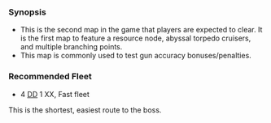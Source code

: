 {{Map/Header}}
{{Map/Info
|en = Sea around the Nansei Islands
|jp = 南西諸島沖
|romaji = Nansē-shotō oki
|strategy_name = Nansei Islands Sea Defense
|strategy_name_ja = 南西諸島沖警備
|strategy_info = Intercept the enemy's vanguard fleet in the seas off the Nansei Islands!
|strategy_info_ja = 南西諸島沖に接近する<br>敵前衛艦隊を捕捉、迎撃せよ！
|exp_hq = 20
|exp_hq_boss = 140
}}
{{MapBranchingTable
|expand = true
|id = 1-2
|0 -> A, B/resource = 
* Meet '''ALL''' of the following requirements to go to A:
** Fleet contains ≤ 5 ships.
** DD+DE = 4
* Otherwise, random between A and B
** 40% to A if fleet contains 6 ships
** 50% to A if fleet contains 5 ships
** 60% to A if fleet contains 4 ships
** 70% to A if fleet contains ≤ 3 ships
|A -> D,E =
*Go to D if fleet contains slow ships '''and''' DD+DE ≤ 3
*Meet '''ANY''' of the following to go to E
**Fast Fleet
**Fleet contains CL and DD ≥ 4
**CL = 1 and DD+DE = 5
*Otherwise, random routing
}}

===Synopsis===
*This is the second map in the game that players are expected to clear. It is the first map to feature a resource node, abyssal torpedo cruisers, and multiple branching points.
*This map is commonly used to test gun accuracy bonuses/penalties.

===Recommended Fleet===
{{Event/Route|A|red|E|red}}
* 4 [[DD]] 1 XX, Fast fleet
This is the shortest, easiest route to the boss.

{{Map/Footer}}